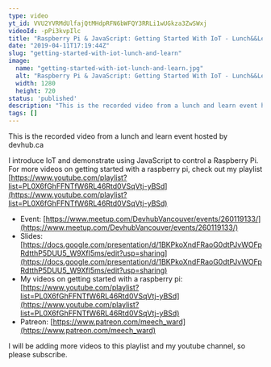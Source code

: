 ```yaml
---
type: video
yt_id: VVU2YVRMdUlfajQtMHdpRFN6bWFQY3RRLi1wUGkza3ZwSWxj
videoId: -pPi3kvpIlc
title: "Raspberry Pi & JavaScript: Getting Started With IoT - Lunch&&Learn"
date: "2019-04-11T17:19:44Z"
slug: "getting-started-with-iot-lunch-and-learn"
image: 
  name: "getting-started-with-iot-lunch-and-learn.jpg"
  alt: "Raspberry Pi & JavaScript: Getting Started With IoT - Lunch&&Learn"
  width: 1280
  height: 720
status: 'published'
description: "This is the recorded video from a lunch and learn event hosted by devhub.ca"
tags: []
---
```


This is the recorded video from a lunch and learn event hosted by devhub.ca

I introduce IoT and demonstrate using JavaScript to control a Raspberry Pi. For more videos on getting started with a raspberry pi, check out my playlist [https://www.youtube.com/playlist?list=PL0X6fGhFFNTfW6RL46Rtd0VSqVtj-yBSd](https://www.youtube.com/playlist?list=PL0X6fGhFFNTfW6RL46Rtd0VSqVtj-yBSd)

* Event: [https://www.meetup.com/DevhubVancouver/events/260119133/](https://www.meetup.com/DevhubVancouver/events/260119133/)
* Slides: [https://docs.google.com/presentation/d/1BKPkoXndFRaoG0dtPJvWOFpRdtthP5DUU5_W9XfI5ms/edit?usp=sharing](https://docs.google.com/presentation/d/1BKPkoXndFRaoG0dtPJvWOFpRdtthP5DUU5_W9XfI5ms/edit?usp=sharing)
* My videos on getting started with a raspberry pi: [https://www.youtube.com/playlist?list=PL0X6fGhFFNTfW6RL46Rtd0VSqVtj-yBSd](https://www.youtube.com/playlist?list=PL0X6fGhFFNTfW6RL46Rtd0VSqVtj-yBSd)
* Patreon: [https://www.patreon.com/meech_ward](https://www.patreon.com/meech_ward)

I will be adding more videos to this playlist and my youtube channel, so please subscribe.
